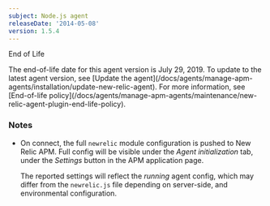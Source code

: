 ```yaml
---
subject: Node.js agent
releaseDate: '2014-05-08'
version: 1.5.4
---
```


End of Life

<Callout variant="important">
  The end-of-life date for this agent version is July 29, 2019. To update to the latest agent version, see [Update the agent](/docs/agents/manage-apm-agents/installation/update-new-relic-agent). For more information, see [End-of-life policy](/docs/agents/manage-apm-agents/maintenance/new-relic-agent-plugin-end-life-policy).
</Callout>

### Notes

* On connect, the full `newrelic` module configuration is pushed to New Relic APM. Full config will be visible under the _Agent initialization_ tab, under the _Settings_ button in the APM application page.

  The reported settings will reflect the _running_ agent config, which may differ from the `newrelic.js` file depending on server-side, and environmental configuration.
